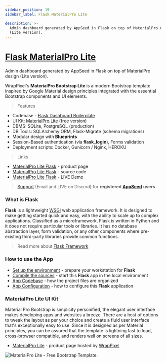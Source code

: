 ```yaml
---
sidebar_position: 19
sidebar_label: Flask MaterialPro Lite

description: >-
  Admin dashboard generated by AppSeed in Flask on top of MaterialPro design
  (Lite version).
---
```


# [Flask MaterialPro Lite](https://appseed.us/product/material-wpx/flask/)

<SubHeading> Admin dashboard generated by AppSeed in Flask on top of MaterialPro design (Lite version).</SubHeading>

WrapPixel's **MaterialPro Bootstrap Lite** is a modern Bootstrap template inspired by Google Material design principles integrated with the essential Bootstrap components and UI elements.

> Features

- Codebase - [Flask Dashboard Boilerplate](../../boilerplate-code/flask-dashboard.mdx)
- UI Kit: [MaterialPro Lite](../../content/bootstrap-template/materialpro-lite.mdx) (free version)
- DBMS: SQLite, PostgreSQL (production)
- DB Tools: SQLAlchemy ORM, Flask-Migrate (schema migrations)
- Modular design with **Blueprints**
- Session-Based authentication (via **flask_login**), Forms validation
- Deployment scripts: Docker, Gunicorn / Nginx, HEROKU

> Links

- [MaterialPro Lite Flask](https://appseed.us/product/material-wpx/flask/) - product page
- [MaterialPro Lite Flask](https://github.com/app-generator/flask-material-pro-lite) - source code
- [MaterialPro Lite Flask](https://flask-dashboard-material-lite.appseed.us/) - LIVE Demo

> [Support](https://appseed.us/support) (Email and LIVE on Discord) for **registered** [**AppSeed**](https://appseed.us/) **users**.

### What is Flask

**Flask** is a lightweight [WSGI](../../content/what-is/wsgi.mdx) web application framework. It is designed to make getting started quick and easy, with the ability to scale up to complex applications. Classified as a microframework, Flask is written in Python and it does not require particular tools or libraries. It has no database abstraction layer, form validation, or any other components where pre-existing third-party libraries provide common functions.

> Read more about [Flask Framework](../../content/what-is/flask.mdx)

### How to use the App

- [Set up the environment](../../boilerplate-code/flask-dashboard.mdx#environment) - prepare your workstation for **Flask**
- [Compile the sources](../../boilerplate-code/flask-dashboard.mdx#build-the-app-1) - start this **Flask** app in the local environment
- [App Codebase](../../boilerplate-code/flask-dashboard.mdx#app-codebase) - how the project files are organized
- [App Configuration](../../boilerplate-code/flask-dashboard.mdx#app-configuration) - how to configure this **Flask** application

### MaterialPro Lite UI Kit

Material Pro Bootstrap is simplicity personified, the elegant user interface makes developing apps and websites a breeze. There are a host of options to tweak the layout as per your choice and create a fluid user interface that's exceptionally easy to use. Since it is designed as per Material principles, you can be assured that the template is lightning fast to load, cross-browser compatible, and renders well on screens of all sizes.

- [MaterialPro Lite](https://bit.ly/2ZJuiMR) - product page hosted by [WrapPixel](../../content/partners/wrappixel.mdx)

![MaterialPro Lite - Free Bootstrap Template.](../../../static/assets/docs-materialpro-lite-screen.jpg)
